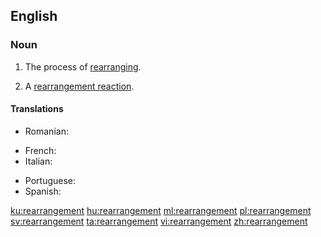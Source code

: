 ==English==

===Noun===
{{en-noun}}

# The process of [[rearranging]].
# {{context|chemistry|lang=en}} A [[rearrangement reaction]].

====Translations====
{{trans-top|the process of rearranging}}
{{trans-mid}}
* Romanian: {{t+|ro|rearanjare|f}}
{{trans-bottom}}

{{trans-top|chemistry: rearrangement reaction}}
* French: {{t+|fr|réarrangement}}
* Italian: {{t|it|riarrangiamento|m}}
{{trans-mid}}
* Portuguese: {{t|pt|rearranjo}}
* Spanish: {{t|es|reorganización}}
{{trans-bottom}}

[[ku:rearrangement]]
[[hu:rearrangement]]
[[ml:rearrangement]]
[[pl:rearrangement]]
[[sv:rearrangement]]
[[ta:rearrangement]]
[[vi:rearrangement]]
[[zh:rearrangement]]